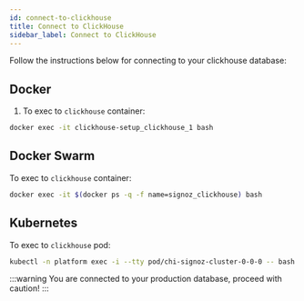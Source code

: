 ```yaml
---
id: connect-to-clickhouse
title: Connect to ClickHouse
sidebar_label: Connect to ClickHouse
---
```



Follow the instructions below for connecting to your clickhouse database:

## Docker

1. To exec to `clickhouse` container:

```bash
docker exec -it clickhouse-setup_clickhouse_1 bash
```

<CHClientWithOutput/>

## Docker Swarm

To exec to `clickhouse` container:

```bash
docker exec -it $(docker ps -q -f name=signoz_clickhouse) bash
```

<CHClientWithOutput/>

## Kubernetes

To exec to `clickhouse` pod:

```bash
kubectl -n platform exec -i --tty pod/chi-signoz-cluster-0-0-0 -- bash
```

<CHClientWithOutput/>

:::warning
You are connected to your production database, proceed with caution!
:::